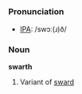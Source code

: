 =={{en}}==
===Pronunciation===
* [[IPA]]: /swɔː(ɹ)ð/

===Noun===
'''swarth'''
# Variant of [[sward]]